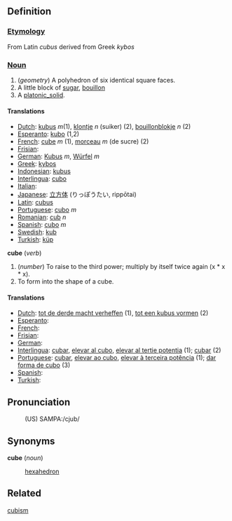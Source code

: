 ==Definition==

===[[Etymology]]===

From Latin ''cubus'' derived from Greek ''kybos''

===[[Noun]]===

# (<i>geometry</i>) A polyhedron of six identical square faces.
# A little block of [[sugar]], [[bouillon]]
# A [[platonic_solid]].

====Translations====

*[[Dutch]]: [[kubus]] ''m''(1), [[klontje]] ''n'' (suiker) (2), [[bouillon]][[blokje]] ''n'' (2)
*[[Esperanto]]: [[kubo]] (1,2)
*[[French]]: [[cube]] ''m'' (1), [[morceau]] ''m'' (de sucre) (2)
*[[Frisian]]: [[]]
*[[German]]: [[Kubus]] ''m'', [[Würfel]] ''m''
*[[Greek]]: [[kybos]]
*[[Indonesian]]: [[kubus]]
*[[Interlingua]]: [[cubo]]
*[[Italian]]: [[]]
*[[Japanese]]: [[立方体]] (りっぽうたい, rippōtai)
*[[Latin]]: [[cubus]]
*[[Portuguese]]: [[cubo]] ''m''
*[[Romanian]]: [[cub]] ''n''
*[[Spanish]]: [[cubo]] ''m''
*[[Swedish]]: [[kub]]
*[[Turkish]]: [[küp]]

<b>cube</b> (<i>verb</i>)
# (<i>number</i>) To raise to the third power; multiply by itself twice again (x * x * x).
# To form into the shape of a cube.

====Translations====

*[[Dutch]]: [[tot de derde macht verheffen]] (1), [[tot een kubus vormen]] (2)
*[[Esperanto]]: [[]]
*[[French]]: [[]]
*[[Frisian]]: [[]]
*[[German]]: [[]]
*[[Interlingua]]: [[cubar]], [[elevar al cubo]], [[elevar al tertie potentia]] (1); [[cubar]] (2)
*[[Portuguese]]: [[cubar]], [[elevar ao cubo]], [[elevar à terceira potência]] (1); [[dar forma de cubo]] (3)
*[[Spanish]]: [[]]
*[[Turkish]]: [[]]

==Pronunciation==
:(US) SAMPA:/cjub/

==Synonyms==

<b>cube</b> (<i>noun</i>)
: [[hexahedron]]

==Related==

[[cubism]]